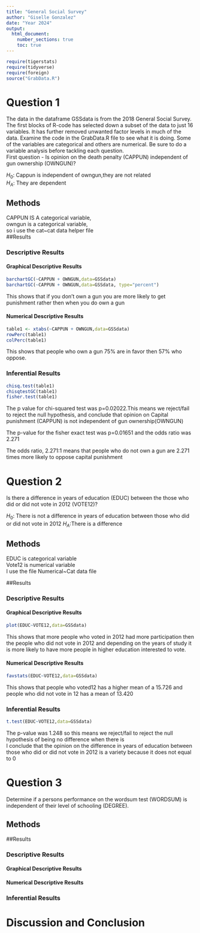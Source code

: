```yaml
---
title: "General Social Survey"
author: "Giselle Gonzalez"
date: "Year 2024"
output: 
  html_document:
    number_sections: true
    toc: true
---
```



```r
require(tigerstats)
require(tidyverse)
require(foreign)
source("GrabData.R")
```




#  Question 1

<!--In this section you explain what you are trying to show.  Where did the data come from?  What is the research or other question you are trying to answer?!-->

The data in the dataframe GSSdata is from the 2018 General Social Survey. The first blocks of R-code has selected down a subset of the data to just 16 variables. It has further removed unwanted factor levels in much of the data. Examine the code in the GrabData.R file to see what it is doing. Some of the variables are categorical and others are numerical. Be sure to do a variable analysis before tackling each question.  
First question - Is opinion on the death penalty (CAPPUN) independent of gun ownership (OWNGUN)?

$H_0$: Cappun is independent of owngun,they are not related  
$H_A$: They are dependent 

## Methods

<!--Decide on your methods:  use "variable analysis" or other appropriate descriptors.  Make sure to choose at least one graphical method and at least one numerical method.!-->

CAPPUN IS A categorical  variable,    
owngun is a  categorical variable,  
so i use the cat~cat data helper file   
##Results

<!--Divide this section into two sub-sections:  One for your descriptive  results and one for your inferential results.!-->

### Descriptive Results

#### Graphical Descriptive Results

<!--Graphical results here.  Make sure to show your code.  Provide appropriate labels for axes, giving units if possible, and provide a good title for the graph, too.  Use the graphical results to describe the patterns if any that exist in the data as focused toward the research question!-->



```r
barchartGC(~CAPPUN + OWNGUN,data=GSSdata)
barchartGC(~CAPPUN + OWNGUN,data=GSSdata, type="percent")

```

This shows that if you don't own a gun you are more likely to get punishment rather then when you do own a gun 

#### Numerical Descriptive Results


```r
table1 <- xtabs(~CAPPUN + OWNGUN,data=GSSdata)
rowPerc(table1)
colPerc(table1)
```

This shows that people who own a gun 75% are in favor then 57% who oppose.

<!--Numerical results go here. Use the numerical results to describe the patterns if any that exist in the data as focused toward the research question!-->


### Inferential Results

<!--State hypothesis clearly.  Make sure your discussion of the inferential test covers all the aspects that the test output produces, such as test statistic, p-value etc.  Make a decision about the null hypothesis, explain the assumptions on which the selected test/procedure was based, and why the chosen procedure satisfys the assumptions and is appropriate to answer the research question!-->

```r
chisq.test(table1)
chisqtestGC(table1)
fisher.test(table1)
```

 The p value for chi-squared test was p=0.02022.This means we reject/fail to reject the null hypothesis, and conclude that opinion on Capital punishment (CAPPUN) is not independent of gun ownership(OWNGUN)
 
 
The p-value for the fisher exact test was p=0.01651 and the odds ratio was 2.271  
 
The odds ratio, 2.271:1 means that people who do not own a gun are 2.271 times more likely to oppose capital punishment

#  Question 2

<!--In this section you explain what you are trying to show.  Where did the data come from?  What is the research or other question you are trying to answer?!-->

Is there a difference in years of education (EDUC) between the those who did or did not vote in 2012 (VOTE12)?

$H_0$: There is not a difference in years of education between those who did or did not vote in 2012 
$H_A$:There is a difference

## Methods

<!--Decide on your methods:  use "variable analysis" or other appropriate descriptors.  Make sure to choose at least one graphical method and at least one numerical method.!-->

 EDUC is categorical variable   
 Vote12 is numerical variable   
 I use the file Numerical~Cat data file  
 

##Results

<!--Divide this section into two sub-sections:  One for your descriptive  results and one for your inferential results.!-->

### Descriptive Results

#### Graphical Descriptive Results

<!--Graphical results here.  Make sure to show your code.  Provide appropriate labels for axes, giving units if possible, and provide a good title for the graph, too.  Use the graphical results to describe the patterns if any that exist in the data as focused toward the research question!-->

```r
plot(EDUC~VOTE12,data=GSSdata)
```

This shows that more people who voted in 2012 had more participation then the people who did not vote in 2012 and depending on the years of study it is more likely to have more people in higher education interested to vote.  

#### Numerical Descriptive Results  

```r
favstats(EDUC~VOTE12,data=GSSdata)
```

This shows that people who voted12 has a higher mean of a 15.726 and people who did not vote in 12 has a mean of 13.420

<!--Numerical results go here. Use the numerical results to describe the patterns if any that exist in the data as focused toward the research question!-->

### Inferential Results

```r
t.test(EDUC~VOTE12,data=GSSdata)
```

The p-value was 1.248 so this means we reject/fail to reject the null hypothesis of being no difference when there is  
 I conclude that the opinion on the difference in years of education between those who did or did not vote in 2012 is a variety because it does not equal to 0

<!--State hypothesis clearly.  Make sure your discussion of the inferential test covers all the aspects that the test output produces, such as test statistic, p-value etc.  Make a decision about the null hypothesis, explain the assumptions on which the selected test/procedure was based, and why the chosen procedure satisfys the assumptions and is appropriate to answer the research question!-->

#  Question 3

<!--In this section you explain what you are trying to show.  Where did the data come from?  What is the research or other question you are trying to answer?!-->

Determine if a persons performance on the wordsum test (WORDSUM) is independent of their level of schooling (DEGREE).

## Methods

<!--Decide on your methods:  use "variable analysis" or other appropriate descriptors.  Make sure to choose at least one graphical method and at least one numerical method.!-->

##Results

<!--Divide this section into two sub-sections:  One for your descriptive  results and one for your inferential results.!-->

### Descriptive Results

#### Graphical Descriptive Results

<!--Graphical results here.  Make sure to show your code.  Provide appropriate labels for axes, giving units if possible, and provide a good title for the graph, too.  Use the graphical results to describe the patterns if any that exist in the data as focused toward the research question!-->

#### Numerical Descriptive Results

<!--Numerical results go here. Use the numerical results to describe the patterns if any that exist in the data as focused toward the research question!-->

### Inferential Results

<!--State hypothesis clearly.  Make sure your discussion of the inferential test covers all the aspects that the test output produces, such as test statistic, p-value etc.  Make a decision about the null hypothesis, explain the assumptions on which the selected test/procedure was based, and why the chosen procedure satisfys the assumptions and is appropriate to answer the research question!-->


# Discussion and Conclusion

<!--Discussion and conclusion here.  If you found a relationship be sure to consider whether the relationship occurs because one of the variavbles causes the other, or whether they perhasps are related for some other reason.  Watch the chapter 6 videos from the GeorgeTown videos collection.!-->

